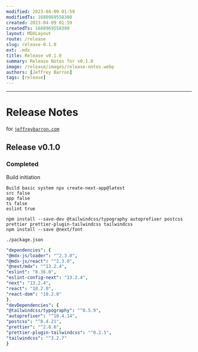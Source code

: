 ```yaml
---
modified: 2023-04-09 01:59  
modifiedTs: 1680969558380  
created: 2023-04-09 01:59  
createdTs: 1680969558380  
layout: MDXLayout  
route: /release
slug: release-0.1.0
ext: .mdx  
title: Release v0.1.0  
summary: Release Notes for v0.1.0
image: /release/images/release-notes.webp   
authors: [Jeffrey Barron]
tags: [release]
---
```


---
# Release Notes
for [`jeffreybarron.com`](https://jeffreybarron.com)

## Release v0.1.0

### Completed

Build initiation


```shell
Build basic system npx create-next-app@latest
src false
app false
ts false
eslint true

npm install --save-dev @tailwindcss/typography autoprefixer postcss prettier prettier-plugin-tailwindcss tailwindcss
npm install --save @next/font
```


`./package.json`

```yaml
"dependencies": {
"@mdx-js/loader": "^2.3.0",
"@mdx-js/react": "^2.3.0",
"@next/mdx": "^13.2.4",
"eslint": "8.36.0",
"eslint-config-next": "13.2.4",
"next": "13.2.4",
"react": "18.2.0",
"react-dom": "18.2.0"
},
"devDependencies": {
"@tailwindcss/typography": "^0.5.9",
"autoprefixer": "^10.4.14",
"postcss": "^8.4.21",
"prettier": "^2.8.6",
"prettier-plugin-tailwindcss": "^0.2.5",
"tailwindcss": "^3.2.7"
}
```


